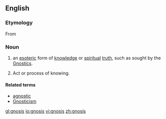 ==English==

===Etymology===
From {{AGr.}} {{term|lang=grc|γνώσις||tr=gnósis|knowledge}}

===Noun===
{{wikipedia}}
{{en-noun|gnoses}}

# {{gnosticism}} an [[esoteric]] form of [[knowledge]] or [[spiritual]] [[truth]], such as sought by the [[Gnostic]]s.
# Act or process of knowing.

====Related terms====
* [[agnostic]]
* [[Gnosticism]]

[[gl:gnosis]]
[[io:gnosis]]
[[vi:gnosis]]
[[zh:gnosis]]